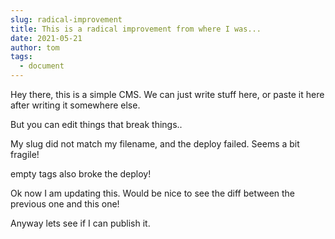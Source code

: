 ```yaml
---
slug: radical-improvement
title: This is a radical improvement from where I was...
date: 2021-05-21
author: tom
tags:
  - document
---
```

Hey there, this is a simple CMS.  We can just write stuff here, or paste it here after writing it somewhere else.

But you can edit things that break things..

My slug did not match my filename, and the deploy failed.  Seems a bit fragile!

empty tags also broke the deploy!



Ok now I am updating this.  Would be nice to see the diff between the previous one and this one!



Anyway lets see if I can publish it.
